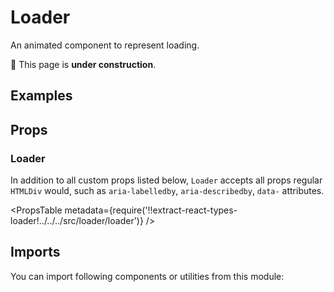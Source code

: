 



# Loader

An animated component to represent loading.

🚧 This page is **under construction**.

## Examples

<Example title="Basic Usage" path="loader/basic-usage">
  <BasicUsage />
</Example>

<Example title="Inverted" path="loader/inverted" darkPreview>
  <Inverted />
</Example>

<Example title="Custom Size" path="loader/custom-size">
  <CustomSize />
</Example>

## Props

### Loader

In addition to all custom props listed below, `Loader` accepts all props regular `HTMLDiv` would, such as `aria-labelledby`, `aria-describedby`, `data-` attributes.

<PropsTable
  metadata={require('!!extract-react-types-loader!../../../src/loader/loader')}
/>

## Imports

You can import following components or utilities from this module:

<Imports module={LoaderExports} path="@datacamp/waffles/loader" />
